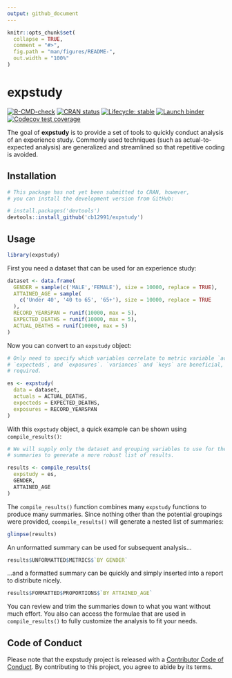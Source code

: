 ```yaml
---
output: github_document
---
```


<!-- README.md is generated from README.Rmd. Please edit that file -->

```r
knitr::opts_chunk$set(
  collapse = TRUE,
  comment = "#>",
  fig.path = "man/figures/README-",
  out.width = "100%"
)
```

# expstudy

<!-- badges: start -->
[![R-CMD-check](https://github.com/cb12991/expstudy/workflows/R-CMD-check/badge.svg)](https://github.com/cb12991/expstudy/actions)
[![CRAN status](https://www.r-pkg.org/badges/version/expstudy)](https://CRAN.R-project.org/package=expstudy)
[![Lifecycle: stable](https://img.shields.io/badge/lifecycle-stable-brightgreen.svg)](https://lifecycle.r-lib.org/articles/stages.html#stable)
[![Launch binder](https://mybinder.org/badge_logo.svg)](https://mybinder.org/v2/gh/cb12991/expstudy/main)
[![Codecov test coverage](https://codecov.io/gh/cb12991/expstudy/branch/main/graph/badge.svg)](https://app.codecov.io/gh/cb12991/expstudy?branch=main)
<!-- badges: end -->

The goal of __expstudy__ is to provide a set of tools to quickly conduct analysis of an experience study. Commonly used techniques (such as actual-to-expected analysis) are generalized and streamlined so that repetitive coding is avoided. 

## Installation

```r
# This package has not yet been submitted to CRAN, however,
# you can install the development version from GitHub:

# install.packages('devtools')
devtools::install_github('cb12991/expstudy')
```

## Usage

```r
library(expstudy)
```

First you need a dataset that can be used for an experience study:

```r
dataset <- data.frame(
  GENDER = sample(c('MALE','FEMALE'), size = 10000, replace = TRUE),
  ATTAINED_AGE = sample(
    c('Under 40', '40 to 65', '65+'), size = 10000, replace = TRUE
  ),
  RECORD_YEARSPAN = runif(10000, max = 5),
  EXPECTED_DEATHS = runif(10000, max = 5),
  ACTUAL_DEATHS = runif(10000, max = 5)
)
```

Now you can convert to an `expstudy` object:

```r
# Only need to specify which variables correlate to metric variable `actuals`, 
# `expecteds`, and `exposures`. `variances` and `keys` are beneficial, but not
# required. 

es <- expstudy(
  data = dataset,
  actuals = ACTUAL_DEATHS,
  expecteds = EXPECTED_DEATHS,
  exposures = RECORD_YEARSPAN
)
```

With this `expstudy` object, a quick example can be shown using `compile_results()`:

```r
# We will supply only the dataset and grouping variables to use for the 
# summaries to generate a more robust list of results. 

results <- compile_results(
  expstudy = es,
  GENDER,
  ATTAINED_AGE
)
```

The `compile_results()` function combines many `expstudy` functions to produce many summaries. Since nothing other than the potential groupings were provided, `coompile_results()` will generate a nested list of summaries:

```r
glimpse(results)
```

An unformatted summary can be used for subsequent analysis...

```r
results$UNFORMATTED$METRICS$`BY GENDER`
```

...and a formatted summary can be quickly and simply inserted into a report to distribute nicely. 

```r
results$FORMATTED$PROPORTIONS$`BY ATTAINED_AGE`
```

You can review and trim the summaries down to what you want without much effort. You also can access the formulae that are used in `compile_results()` to fully customize the analysis to fit your needs. 

## Code of Conduct

Please note that the expstudy project is released with a [Contributor Code of Conduct](https://cb12991.github.io/expstudy/CODE_OF_CONDUCT.html). By contributing to this project, you agree to abide by its terms.


